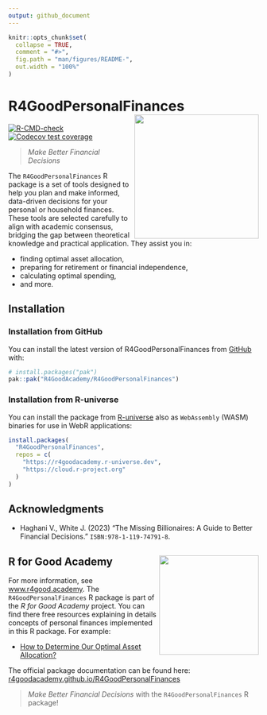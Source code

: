 ```yaml
---
output: github_document
---
```


<!-- README.md is generated from README.Rmd. Please edit that file -->

```r
knitr::opts_chunk$set(
  collapse = TRUE,
  comment = "#>",
  fig.path = "man/figures/README-",
  out.width = "100%"
)
```

# R4GoodPersonalFinances <img src="man/figures/logo.png" align="right" height="250" alt="" class="logo-custom-package"/>

<!-- badges: start -->
[![R-CMD-check](https://github.com/R4GoodAcademy/R4GoodPersonalFinances/actions/workflows/R-CMD-check.yaml/badge.svg)](https://github.com/R4GoodAcademy/R4GoodPersonalFinances/actions/workflows/R-CMD-check.yaml)
[![Codecov test coverage](https://codecov.io/gh/R4GoodAcademy/R4GoodPersonalFinances/graph/badge.svg)](https://app.codecov.io/gh/R4GoodAcademy/R4GoodPersonalFinances)
<!-- badges: end -->

> *Make Better Financial Decisions*

The `R4GoodPersonalFinances` R package is a set of tools designed to help you plan and make informed, data-driven decisions for your personal or household finances.   
These tools are selected carefully to align with academic consensus, bridging the gap between theoretical knowledge and practical application. They assist you in: 

* finding optimal asset allocation, 
* preparing for retirement or financial independence, 
* calculating optimal spending, 
* and more.

## Installation

### Installation from GitHub

You can install the latest version of R4GoodPersonalFinances from [GitHub](https://github.com/R4GoodAcademy/R4GoodPersonalFinances) with:

``` r
# install.packages("pak")
pak::pak("R4GoodAcademy/R4GoodPersonalFinances")
```

### Installation from R-universe

You can install the package from [R-universe](https://r4goodacademy.r-universe.dev/R4GoodPersonalFinances) also as `WebAssembly` (WASM) binaries for use in WebR applications:

``` r
install.packages(
  "R4GoodPersonalFinances", 
  repos = c(
    "https://r4goodacademy.r-universe.dev", 
    "https://cloud.r-project.org"
  )
)
```

## Acknowledgments

* Haghani V., White J. (2023) "The Missing Billionaires: A Guide to Better Financial Decisions." `ISBN:978-1-119-74791-8`.

## R for Good Academy  <img src="man/figures/r4ga-logo.png" align="right" height="200" alt="" class="logo-custom-academy" />

For more information, see [www.r4good.academy](https://www.r4good.academy/).
The `R4GoodPersonalFinances` R package is part of the *R for Good Academy* project. You can find there free resources explaining in details concepts of personal finances implemented in this R package. For example:

* [How to Determine Our Optimal Asset Allocation?](https://www.r4good.academy/en/blog/optimal-asset-allocation/index.en.html#what-do-you-need-to-calculate-your-optimal-asset-allocation)

The official package documentation can be found here:  
[r4goodacademy.github.io/R4GoodPersonalFinances](https://r4goodacademy.github.io/R4GoodPersonalFinances/)

> *Make Better Financial Decisions* with the `R4GoodPersonalFinances` R package!
